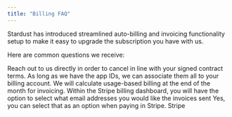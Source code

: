 ```yaml
---
title: "Billing FAQ"
---
```


Stardust has introduced streamlined auto-billing and invoicing functionality setup to make it easy to upgrade the subscription you have with us. 

Here are common questions we receive:

<AccordionGroup>
  <Accordion title="How do I cancel?">
    Reach out to us directly in order to cancel in line with your signed contract terms.
  </Accordion>

  <Accordion title="What if I have multiple apps created? Will usage across all apps be tracked against my subscription?">
    As long as we have the app IDs, we can associate them all to your billing account. 
  </Accordion>

  <Accordion title="What if my current contract is based on legacy per-wallet pricing?">
    We will calculate usage-based billing at the end of the month for invoicing. 
  </Accordion>
  <Accordion title="What if I need multiple email addresses to be sent invoices?">
    Within the Stripe billing dashboard, you will have the option to select what email addresses you would like the invoices sent 
  </Accordion>
  <Accordion title="Does auto-billing support ACH?">
    Yes, you can select that as an option when paying in Stripe.
  </Accordion>
  <Accordion title="What billing service is Stardust using?">
    Stripe
  </Accordion>
</AccordionGroup>